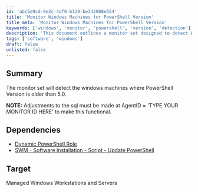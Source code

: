 ```yaml
---
id: 'abc5e9cd-9e2c-4df0-b129-be342008e554'
title: 'Monitor Windows Machines for PowerShell Version'
title_meta: 'Monitor Windows Machines for PowerShell Version'
keywords: ['windows', 'monitor', 'powershell', 'version', 'detection']
description: 'This document outlines a monitor set designed to detect Windows machines where the PowerShell version is older than 5.0. It includes necessary adjustments for functionality and dependencies for implementation.'
tags: ['software', 'windows']
draft: false
unlisted: false
---
```

## Summary

The monitor set will detect the windows machines where PowerShell Version is older than 5.0.

**NOTE:** Adjustments to the sql must be made at AgentID = 'TYPE YOUR MONITOR ID HERE' to make this functional.

## Dependencies

- [Dynamic PowerShell Role](https://proval.itglue.com/DOC-5078775-10926872)
- [SWM - Software Installation - Script - Update PowerShell](https://proval.itglue.com/DOC-5078775-11313612)

## Target

Managed Windows Workstations and Servers












